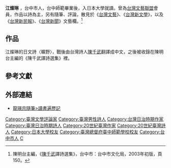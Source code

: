 '''江燦琳''' {{BD|1911年||？|}}，台中市人，台中師範畢業後，入日本大學就讀。曾為[[台灣文藝聯盟|台灣文藝聯盟]]會員，作品以詩為主，另有隨筆、評論，散見於《[[台灣文藝_(台灣文藝聯盟)|台灣文藝]]》、《[[台灣新文學|台灣新文學]]》，以及《[[台灣新民報|台灣新民報]]》、《[[台灣新聞|台灣新聞]]》文藝欄。<ref>陳明台主編，《[[陳千武|陳千武]]譯詩選集》，台中市：台中市文化局，2003年初版，頁150。</ref>

==作品==
江燦琳的日文詩〈曠野〉，戰後由台灣詩人[[陳千武|陳千武]]翻譯成中文，之後被收錄在陳明台主編的《陳千武譯詩選集》裡。

==參考文獻==
<references />
==外部連結==
*[http://literature.ihakka.net/hakka/author/long_ying_zong/long_composition/long_onlin/essay/essay_b05.htm 龍瑛宗隨筆>讀書遍歷記] {{Wayback|url=http://literature.ihakka.net/hakka/author/long_ying_zong/long_composition/long_onlin/essay/essay_b05.htm |date=20191005044024 }}

{{taiwan-bio-stub}}
[[Category:臺灣文學評論家|Category:臺灣文學評論家]]
[[Category:臺灣男性詩人|Category:臺灣男性詩人]]
[[Category:台灣日治時期作家|Category:台灣日治時期作家]]
[[Category:臺灣日治時期詩人|Category:臺灣日治時期詩人]]
[[Category:20世紀臺灣作家|Category:20世紀臺灣作家]]
[[Category:20世紀臺灣詩人|Category:20世紀臺灣詩人]]
[[Category:日本大學校友|Category:日本大學校友]]
[[Category:臺灣總督府臺中師範學校校友|Category:臺灣總督府臺中師範學校校友]]
[[Category:台中市人|Category:台中市人]]
[[Category:江姓|C]]